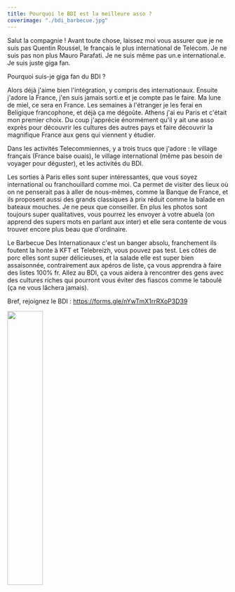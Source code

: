 ```yaml
---
title: Pourquoi le BDI est la meilleure asso ?
coverimage: "./bdi_barbecue.jpg"
---
```



Salut la compagnie !
Avant toute chose, laissez moi vous assurer que je ne suis pas Quentin Roussel, le français le plus international de Telecom. Je ne suis pas non plus Mauro Parafati. Je ne suis même pas un.e international.e.
Je suis juste giga fan.

Pourquoi suis-je giga fan du BDI ?

Alors déjà j'aime bien l'intégration, y compris des internationaux. Ensuite j'adore la France, j'en suis jamais sorti.e et je compte pas le faire. Ma lune de miel, ce sera en France. Les semaines à l'étranger je les ferai en Beligique francophone, et déjà ça me dégoûte. Athens j'ai eu Paris et c'était mon premier choix. Du coup j'apprécie énormément qu'il y ait une asso exprès pour découvrir les cultures des autres pays et faire découvrir la magnifique France aux gens qui viennent y étudier.

Dans les activités Telecommiennes, y a trois trucs que j'adore : le village français (France baise ouais), le village international (même pas besoin de voyager pour déguster), et les activités du BDI.

Les sorties à Paris elles sont super intéressantes, que vous soyez international ou franchouillard comme moi. Ca permet de visiter des lieux où on ne penserait pas à aller de nous-mêmes, comme la Banque de France, et ils proposent aussi des grands classiques à prix réduit comme la balade en bateaux mouches. Je ne peux que conseiller. En plus les photos sont toujours super qualitatives, vous pourrez les envoyer à votre abuela (on apprend des supers mots en parlant aux inter) et elle sera contente de vous trouver encore plus beau que d'ordinaire.

Le Barbecue Des Internationaux c'est un banger absolu, franchement ils foutent la honte à KFT et Telebreizh, vous pouvez pas test. Les côtes de porc elles sont super délicieuses, et la salade elle est super bien assaisonnée, contrairement aux apéros de liste, ça vous apprendra à faire des listes 100% fr. Allez au BDI, ça vous aidera à rencontrer des gens avec des cultures riches qui pourront vous éviter des fiascos comme le taboulé (ça ne vous lâchera jamais).

Bref, rejoignez le BDI : https://forms.gle/nYwTmX1rrRXoP3D39

<img width="40%" height="auto" src={bdiWants.src} />
